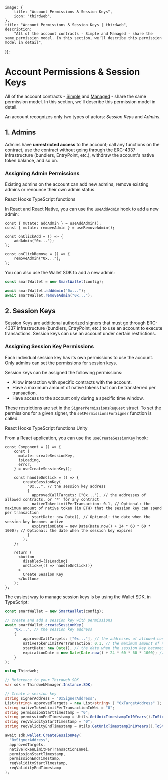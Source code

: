 
	image: {
		title: "Account Permissions & Session Keys",
		icon: "thirdweb",
	},
	title: "Account Permissions & Session Keys | thirdweb",
	description:
		"All of the account contracts - Simple and Managed - share the same permission model. In this section, we'll describe this permission model in detail",
});

# Account Permissions & Session Keys

All of the account contracts - [Simple](https://thirdweb.com/thirdweb.eth/AccountFactory) and [Managed](https://thirdweb.com/thirdweb.eth/ManagedAccountFactory) - share the same permission model. In this section, we'll describe this permission model in detail.

An account recognizes only two types of actors: _Session Keys_ and _Admins_.

## 1. Admins

Admins have **unrestricted access** to the account; call any functions on the contract, use the contract without going through the ERC-4337 infrastructure (bundlers, EntryPoint, etc.), withdraw the account's native token balance, and so on.

### Assigning Admin Permissions

Existing admins on the account can add new admins, remove existing admins or renounce their own admin status.

<Tabs defaultValue="react">

<TabsList>
	<TabsTrigger value="react">React Hooks</TabsTrigger>
	<TabsTrigger value="typescript">TypeScript functions</TabsTrigger>
</TabsList>

<TabsContent value="react">

In React and React Native, you can use the `useAddAdmin` hook to add a new admin:

```tsx
const { mutate: addAdmin } = useAddAdmin();
const { mutate: removeAdmin } = useRemoveAdmin();

const onClickAdd = () => {
	addAdmin("0x...");
};

const onClickRemove = () => {
	removeAdmin("0x...");
};
```

</TabsContent>
<TabsContent value="typescript">

You can also use the Wallet SDK to add a new admin:

```typescript
const smartWallet = new SmartWallet(config);

await smartWallet.addAdmin("0x...");
await smartWallet.removeAdmin("0x...");
```

</TabsContent>
</Tabs>

## 2. Session Keys

Session Keys are additional authorized signers that must go through ERC-4337 infrastructure (bundlers, EntryPoint, etc.) to use an account to execute transactions. Session keys can use an account under certain restrictions.

### Assigning Session Key Permissions

Each individual session key has its own permissions to use the account. Only admins can set the permissions for session keys.

Session keys can be assigned the following permissions:

- Allow interaction with specific contracts with the account.
- Have a maximum amount of native tokens that can be transferred per transaction.
- Have access to the account only during a specific time window.

These restrictions are set in the `SignerPermissionsRequest` struct.
To set the permissions for a given signer, the `setPermissionsForSigner` function is called.

<Tabs defaultValue="react">

<TabsList>
	<TabsTrigger value="react">React Hooks</TabsTrigger>
	<TabsTrigger value="typescript">TypeScript functions</TabsTrigger>
	<TabsTrigger value="unity">Unity</TabsTrigger>
</TabsList>

  <TabsContent value="react">

From a React application, you can use the `useCreateSessionKey` hook:

```tsx
const Component = () => {
    const {
      mutate: createSessionKey,
      isLoading,
      error,
    } = useCreateSessionKey();

    const handleOnClick = () => {
	    createSessionKey(
          "0x...", // the session key address
          {
            approvedCallTargets: ["0x..."], // the addresses of allowed contracts, or '*' for any contract
            nativeTokenLimitPerTransaction: 0.1, // Optional: the maximum amount of native token (in ETH) that the session key can spend per transaction
            startDate: new Date(), // Optional: the date when the session key becomes active
            expirationDate = new Date(Date.now() + 24 * 60 * 60 * 1000); // Optional: the date when the session key expires
          }
        );
    };

    return (
      <button
        disabled={isLoading}
        onClick={() => handleOnClick()}
      >
        Create Session Key
      </button>
    );
};
```

</TabsContent>

<TabsContent value="typescript">

The easiest way to manage session keys is by using the Wallet SDK, in TypeScript:

```ts
const smartWallet = new SmartWallet(config);

// create and add a session key with permissions
await smartWallet.createSessionKey(
    "0x...", // the session key address
    {
        approvedCallTargets: ["0x..."], // the addresses of allowed contracts, or '*' for any contract
        nativeTokenLimitPerTransaction: 0.1, // the maximum amount of native token (in ETH) that the session key can spend per transaction
        startDate: new Date(), // the date when the session key becomes active
        expirationDate = new Date(Date.now() + 24 * 60 * 60 * 1000); // the date when the session key expires
    }
);
```

</TabsContent>
<TabsContent value="unity">

```csharp
using Thirdweb;

// Reference to your Thirdweb SDK
var sdk = ThirdwebManager.Instance.SDK;

// Create a session key
string signerAddress = "0xSignerAddress";
List<string> approvedTargets = new List<string> { "0xTargetAddress" };
string nativeTokenLimitPerTransactionInWei = "0";
string permissionStartTimestamp = "0";
string permissionEndTimestamp = Utils.GetUnixTimestampIn10Years().ToString();
string reqValidityStartTimestamp = "0";
string reqValidityEndTimestamp = Utils.GetUnixTimestampIn10Years().ToString();

await sdk.wallet.CreateSessionKey(
  "0xSignerAddress",
  approvedTargets,
  nativeTokenLimitPerTransactionInWei,
  permissionStartTimestamp,
  permissionEndTimestamp,
  reqValidityStartTimestamp,
  reqValidityEndTimestamp
);

```

</TabsContent>
</Tabs>
